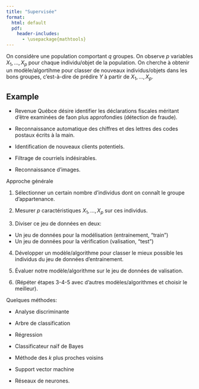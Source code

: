 ```yaml
---
title: "Supervisée"
format:
  html: default
  pdf:
    header-includes:
      - \usepackage{mathtools}
---
```


On considère une population comportant $q$ groupes. On observe $p$ variables $X_{1}, \dots, X_{p}$ pour chaque individu/objet de la population.
On cherche à obtenir un modèle/algortihme pour classer de nouveaux individus/objets dans les bons groupes, c'est-à-dire de prédire $Y$ à partir de $X_{1}, \dots, X_{p}$.

::: {.callout-note icon=false}
## Example

* Revenue Québce désire identifier les déclarations fiscales méritant d'être examinées de fa\c{c}on plus approfondies (détection de fraude).

* Reconnaissance automatique des chiffres et des lettres des codes postaux écrits à la main.

* Identification de nouveaux clients potentiels.

* Filtrage de courriels indésirables.

* Reconnaissance d'images.
:::

Approche générale

1. Sélectionner un certain nombre d'individus dont on connaît le groupe d'appartenance.

2. Mesurer $p$ caractéristiques $X_{1}, \dots, X_{p}$ sur ces individus.

3. Diviser ce jeu de données en deux:
  * Un jeu de données pour la modélisation (entrainement, "train")
  * Un jeu de données pour la vérification (valisation, "test")

4. Développer un modèle/algorithme pour classer le mieux possible les individus du jeu de données d'entrainement.

5. Évaluer notre modèle/algorithme sur le jeu de données de valisation.

6. (Répéter étapes 3-4-5 avec d'autres modèles/algorithmes et choisir le meilleur).

Quelques méthodes:

* Analyse discriminante

* Arbre de classification

* Régression

* Classificateur naïf de Bayes

* Méthode des $k$ plus proches voisins

* Support vector machine

* Réseaux de neurones.



